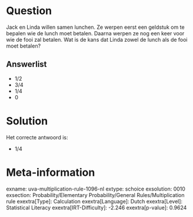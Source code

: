 Question
========

Jack en Linda willen samen lunchen. Ze werpen eerst een geldstuk om te
bepalen wie de lunch moet betalen. Daarna werpen ze nog een keer voor
wie de fooi zal betalen. Wat is de kans dat Linda zowel de lunch als de
fooi moet betalen?\


Answerlist
----------

* 1/2
* 3/4
* 1/4
* 0

Solution
========

Het correcte antwoord is: 

* 1/4

Meta-information
================
exname: uva-multiplication-rule-1096-nl
extype: schoice
exsolution: 0010
exsection: Probability/Elementary Probability/General Rules/Multiplication rule
exextra[Type]: Calculation
exextra[Language]: Dutch
exextra[Level]: Statistical Literacy
exextra[IRT-Difficulty]: -2.246
exextra[p-value]: 0.9624
